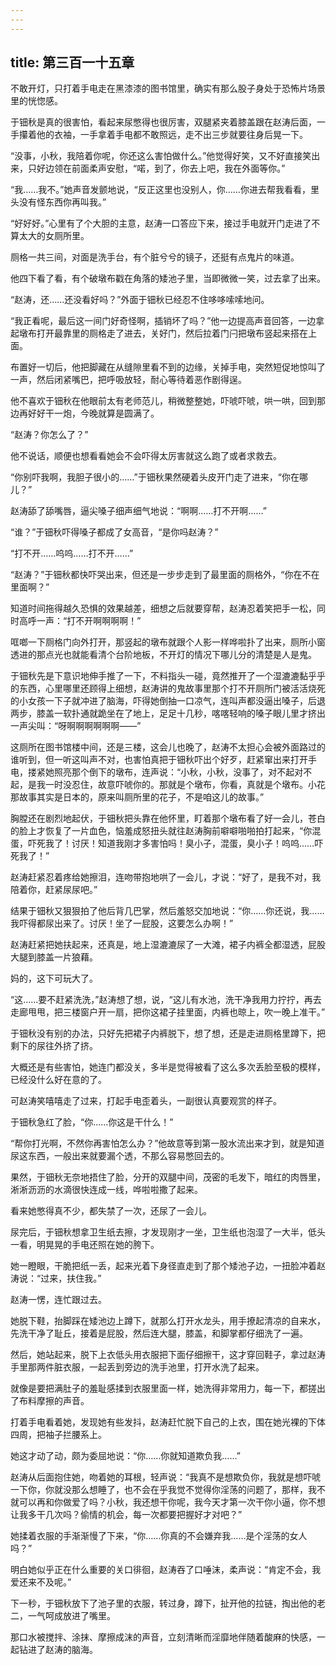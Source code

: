 ```yaml
---
---
---
```

title: 第三百一十五章
---




不敢开灯，只打着手电走在黑漆漆的图书馆里，确实有那么股子身处于恐怖片场景里的恍惚感。

于钿秋是真的很害怕，看起来尿憋得也很厉害，双腿紧夹着膝盖跟在赵涛后面，一手攥着他的衣袖，一手拿着手电都不敢照远，走不出三步就要往身后晃一下。

“没事，小秋，我陪着你呢，你还这么害怕做什么。”他觉得好笑，又不好直接笑出来，只好边领在前面柔声安慰，“喏，到了，你去上吧，我在外面等你。”

“我……我不。”她声音发颤地说，“反正这里也没别人，你……你进去帮我看看，里头没有怪东西你再叫我。”

“好好好。”心里有了个大胆的主意，赵涛一口答应下来，接过手电就开门走进了不算太大的女厕所里。

厕格一共三间，对面是洗手台，有个脏兮兮的镜子，还挺有点鬼片的味道。

他四下看了看，有个破墩布戳在角落的矮池子里，当即微微一笑，过去拿了出来。

“赵涛，还……还没看好吗？”外面于钿秋已经忍不住哆哆嗦嗦地问。

“我正看呢，最后这一间门好奇怪啊，插销坏了吗？”他一边提高声音回答，一边拿起墩布打开最靠里的厕格走了进去，关好门，然后拉着门闩把墩布竖起来搭在上面。

布置好一切后，他把脚藏在从缝隙里看不到的边缘，关掉手电，突然短促地惊叫了一声，然后闭紧嘴巴，把呼吸放轻，耐心等待着恶作剧得逞。

他不喜欢于钿秋在他眼前太有老师范儿，稍微整整她，吓唬吓唬，哄一哄，回到那边再好好干一炮，今晚就算是圆满了。

“赵涛？你怎么了？”

他不说话，顺便也想看看她会不会吓得太厉害就这么跑了或者求救去。

“你别吓我啊，我胆子很小的……”于钿秋果然硬着头皮开门走了进来，“你在哪儿？”

赵涛舔了舔嘴唇，逼尖嗓子细声细气地说：“啊啊……打不开啊……”

“谁？”于钿秋吓得嗓子都成了女高音，“是你吗赵涛？”

“打不开……呜呜……打不开……”

“赵涛？”于钿秋都快吓哭出来，但还是一步步走到了最里面的厕格外，“你在不在里面啊？”

知道时间拖得越久恐惧的效果越差，细想之后就要穿帮，赵涛忍着笑把手一松，同时高呼一声：“打不开啊啊啊啊！”

哐啷一下厕格门向外打开，那竖起的墩布就跟个人影一样哗啦扑了出来，厕所小窗透进的那点光也就能看清个台阶地板，不开灯的情况下哪儿分的清楚是人是鬼。

于钿秋先是下意识地伸手推了一下，不料指头一碰，竟然推开了一个湿漉漉黏乎乎的东西，心里哪里还顾得上细想，赵涛讲的鬼故事里那个打不开厕所门被活活烧死的小女孩一下子就冲进了脑海，吓得她倒抽一口凉气，连叫声都没逼出嗓子，后退两步，膝盖一软扑通就跪坐在了地上，足足十几秒，喀喀轻响的嗓子眼儿里才挤出一声尖叫：“呀啊啊啊啊啊啊——”

这厕所在图书馆楼中间，还是三楼，这会儿也晚了，赵涛不太担心会被外面路过的谁听到，但一听这叫声不对，也害怕真把于钿秋吓出个好歹，赶紧窜出来打开手电，搂紧她照亮那个倒下的墩布，连声说：“小秋，小秋，没事了，对不起对不起，是我一时没忍住，故意吓唬你的。那就是个墩布，你看，真就是个墩布。小花那故事其实是日本的，原来叫厕所里的花子，不是咱这儿的故事。”

胸膛还在剧烈地起伏，于钿秋把头靠在他怀里，盯着那个墩布看了好一会儿，苍白的脸上才恢复了一片血色，恼羞成怒扭头就往赵涛胸前噼噼啪啪拍打起来，“你混蛋，吓死我了！讨厌！知道我刚才多害怕吗！臭小子，混蛋，臭小子！呜呜……吓死我了！”

赵涛赶紧忍着疼给她擦泪，连吻带抱地哄了一会儿，才说：“好了，是我不对，我陪着你，赶紧尿尿吧。”

结果于钿秋又狠狠拍了他后背几巴掌，然后羞怒交加地说：“你……你还说，我……我吓得都尿出来了。讨厌！坐了一屁股，这要怎么办啊！”

赵涛赶紧把她扶起来，还真是，地上湿漉漉尿了一大滩，裙子内裤全都湿透，屁股大腿到膝盖一片狼藉。

妈的，这下可玩大了。

“这……要不赶紧洗洗，”赵涛想了想，说，“这儿有水池，洗干净我用力拧拧，再去走廊甩甩，把三楼窗户开一扇，把你这裙子挂里面，内裤也晾上，吹一晚上准干。”

于钿秋没有别的办法，只好先把裙子内裤脱下，想了想，还是走进厕格里蹲下，把剩下的尿往外挤了挤。

大概还是有些害怕，她连门都没关，多半是觉得被看了这么多次丢脸至极的模样，已经没什么好在意的了。

可赵涛笑嘻嘻走了过来，打起手电歪着头，一副很认真要观赏的样子。

于钿秋急红了脸，“你……你这是干什么！”

“帮你打光啊，不然你再害怕怎么办？”他故意等到第一股水流出来才到，就是知道尿这东西，一般出来就要漏个透，不那么容易憋回去的。

果然，于钿秋无奈地捂住了脸，分开的双腿中间，茂密的毛发下，暗红的肉唇里，淅淅沥沥的水滴很快连成一线，哗啦啦撒了起来。

看来她憋得真不少，都失禁了一次，还尿了一会儿。

尿完后，于钿秋想拿卫生纸去擦，才发现刚才一坐，卫生纸也泡湿了一大半，低头一看，明晃晃的手电还照在她的胯下。

她一瞪眼，干脆把纸一丢，起来光着下身径直走到了那个矮池子边，一扭脸冲着赵涛说：“过来，扶住我。”

赵涛一愣，连忙跟过去。

她脱下鞋，抬脚踩在矮池边上蹲下，就那么打开水龙头，用手撩起清凉的自来水，先洗干净了耻丘，接着是屁股，然后连大腿，膝盖，和脚掌都仔细洗了一遍。

然后，她站起来，脱下上衣低头用衣服把下面仔细擦干，这才穿回鞋子，拿过赵涛手里那两件脏衣服，一起丢到旁边的洗手池里，打开水洗了起来。

就像是要把满肚子的羞耻感揉到衣服里面一样，她洗得非常用力，每一下，都搓出了布料摩擦的声音。

打着手电看着她，发现她有些发抖，赵涛赶忙脱下自己的上衣，围在她光裸的下体四周，把袖子拦腰系上。

她这才动了动，颇为委屈地说：“你……你就知道欺负我……”

赵涛从后面抱住她，吻着她的耳根，轻声说：“我真不是想欺负你，我就是想吓唬一下你，你就没那么想睡了，也不会在乎我觉不觉得你淫荡的问题了，那样，我不就可以再和你做爱了吗？小秋，我还想干你呢，我今天才第一次干你小逼，你不想让我多干几次吗？偷情的机会，每一次都要把握好才对吧？”

她揉着衣服的手渐渐慢了下来，“你……你真的不会嫌弃我……是个淫荡的女人吗？”

明白她似乎正在什么重要的关口徘徊，赵涛吞了口唾沫，柔声说：“肯定不会，我爱还来不及呢。”

下一秒，于钿秋放下了池子里的衣服，转过身，蹲下，扯开他的拉链，掏出他的老二，一气呵成放进了嘴里。

那口水被搅拌、涂抹、摩擦成沫的声音，立刻清晰而淫靡地伴随着酸麻的快感，一起钻进了赵涛的脑海。